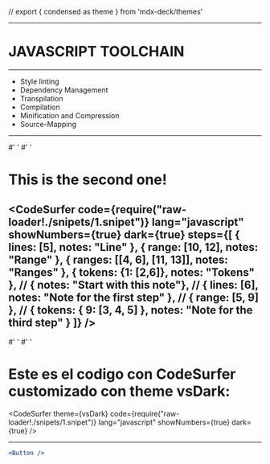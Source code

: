 // export { condensed as theme } from 'mdx-deck/themes'

<Head>
    <title>
        React Presentation
    </title>
</Head>


<CodeSurfer
    theme={nightOwl}
    code="console.log('Hello world from React =D')"
    lang="javascript"
    showNumbers={false}
    dark={true}
/>

---
# JAVASCRIPT TOOLCHAIN

---
<ul>
    <li>Style linting</li>
    <li>Dependency Management </li>
    <li>Transpilation</li>
    <li>Compilation </li>
    <li>Minification and Compression </li>
    <li>Source-Mapping </li>
</ul>

---
#'   '
#'   '
# This is the second one!
<CodeSurfer
    code={require("raw-loader!./snipets/1.snipet")} 
    lang="javascript"
    showNumbers={true}
    dark={true}
    steps={[
        { lines: [5], notes: "Line" },
        { range: [10, 12], notes: "Range" },
        { ranges: [[4, 6], [11, 13]], notes: "Ranges" },
        { tokens: {1: [2,6]}, notes: "Tokens" },
        // { notes: "Start with this note"},
        // { lines: [6], notes: "Note for the first step" },
        // { range: [5, 9] },
        // { tokens: { 9: [3, 4, 5] }, notes: "Note for the third step" }
    ]}
/>
---
#'   '
#'   '
# Este es el codigo con CodeSurfer customizado con theme vsDark:

<CodeSurfer
    theme={vsDark}
    code={require("raw-loader!./snipets/1.snipet")} 
    lang="javascript"
    showNumbers={true}
    dark={true}
/>

---
```jsx
<Button />
``` 